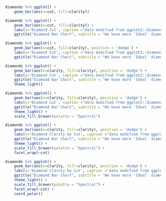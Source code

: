 
```r
diamonds %>% ggplot() +
    geom_bar(aes(x=cut, fill=clarity))
```

```r
diamonds %>% ggplot() +
    geom_bar(aes(x=cut, fill=clarity)) +
    labs(x='Diamond Cut', caption ="data modified from ggplot2::diamonds") +
    ggtitle("Diamond Bar Chart", subtitle = "We have more 'Ideal' diamonds than any other cut")
```
```r
diamonds %>% ggplot() +
    geom_bar(aes(x=cut, fill=clarity), position = 'dodge') +
    labs(x='Diamond Cut', caption ="data modified from ggplot2::diamonds") +
    ggtitle("Diamond Bar Chart", subtitle = "We have more 'Ideal' diamonds than any other cut")
```

```r
diamonds %>% ggplot() +
    geom_bar(aes(x=clarity, fill=clarity), position = 'dodge') +
    labs(x='Diamond Cut', caption ="data modified from ggplot2::diamonds") +
    ggtitle("Diamond Bar Chart", subtitle = "We have more 'Ideal' diamonds than any other cut") +
    theme_light()
```

```r
diamonds %>% ggplot() +
    geom_bar(aes(x=clarity, fill=clarity), position = 'dodge') +
    labs(x='Diamond Cut', caption ="data modified from ggplot2::diamonds") +
    ggtitle("Diamond Bar Chart", subtitle = "We have more 'Ideal' diamonds than any other cut") +
    theme_light() +
    scale_fill_brewer(palette = "Spectral")
```


```r
diamonds %>% ggplot() +
    geom_bar(aes(x=clarity, fill=clarity), position = 'dodge') +
    labs(x='Diamond Clarity by Cut', caption ="data modified from ggplot2::diamonds") +
    ggtitle("Diamond Bar Chart", subtitle = "We have more 'Ideal' diamonds than any other cut") +
    theme_light() +
    scale_fill_brewer(palette = "Spectral") +
    facet_wrap(~cut)
```

```r
diamonds %>% ggplot() +
    geom_bar(aes(x=clarity, fill=clarity), position = 'dodge') +
    labs(x='Diamond Clarity by Cut', caption ="data modified from ggplot2::diamonds") +
    ggtitle("Diamond Bar Chart", subtitle = "We have more 'Ideal' diamonds than any other cut") +
    theme_light() +
    scale_fill_brewer(palette = "Spectral") +
    facet_wrap(~cut) +
    coord_polar()
```

